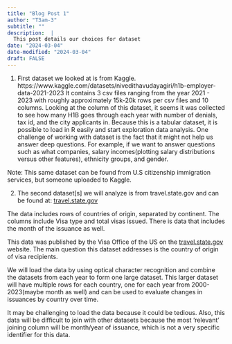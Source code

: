 ```yaml
---
title: "Blog Post 1"
author: "T3am-3"
subtitle: ""
description:  |
  This post details our choices for dataset
date: "2024-03-04"
date-modified: "2024-03-04"
draft: FALSE
---
```


1. First dataset we looked at is from Kaggle.
https://www.kaggle.com/datasets/nivedithavudayagiri/h1b-employer-data-2021-2023
It contains 3 csv files ranging from the year 2021 - 2023 with roughly approximately 15k-20k rows per csv files and 10 columns.
Looking at the column of this dataset, it seems it was collected to see how many H1B goes through each year with number of denials, tax id, and the city applicants in. Because this is a tabular dataset, it is possible to load in R easily and start exploration data analysis.
One challenge of working with dataset is the fact that it might not help us answer deep questions. For example, if we want to answer questions such as what companies, salary incomes(plotting salary distributions versus other features), ethnicity groups, and gender.

Note: This same dataset can be found from U.S citizenship immigration services, but someone uploaded to Kaggle.

2. The second dataset[s] we will analyze is from travel.state.gov and can be found at: [travel.state.gov](https://travel.state.gov/content/travel/en/legal/visa-law0/visa-statistics/annual-reports.html)

The data includes rows of countries of origin, separated by continent. The columns include Visa type and total visas issued. There is data that includes the month of the issuance as well. 

This data was published by the Visa Office of the US on the [travel.state.gov](http://travel.state.gov) website. The main question this dataset addresses is the country of origin of visa recipients.

We will load the data by using optical character recognition and combine the datasets from each year to form one large dataset. This larger dataset will have multiple rows for each country, one for each year from 2000-2023(maybe month as well) and can be used to evaluate changes in issuances by country over time.

It may be challenging to load the data because it could be tedious. Also, this data will be difficult to join with other datasets because the most ‘relevant’ joining column will be month/year of issuance, which is not a very specific identifier for this data.






